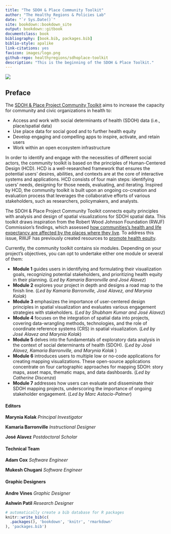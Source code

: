 ```yaml
--- 
title: "The SDOH & Place Community Toolkit"
author: "The Healthy Regions & Policies Lab"
date: "`r Sys.Date()`"
site: bookdown::bookdown_site
output: bookdown::gitbook
documentclass: book
bibliography: [book.bib, packages.bib]
biblio-style: apalike
link-citations: yes
favicon: images/logo.png
github-repo: healthyregions/sdhoplace-toolkit
description: "This is the beginning of the SDOH & Place Toolkit."
---
```


![](images/homepage-illustration.png)

## Preface {-}


The [SDOH & Place Project Community Toolkit](https://sdohplace.org/) aims to increase the capacity for community and civic organizations in health to:

 - Access and work with social determinants of health (SDOH) data (i.e., place/spatial data)
 - Use place data for social good and to further health equity
 - Develop engaging and compelling apps to inspire, activate, and retain users
 - Work within an open ecosystem infrastructure

In order to identify and engage with the necessities of different social actors, the community toolkit is based on the principles of Human-Centered Design (HCD). HCD is a well-researched framework that ensures the potential users’ desires, abilities, and contexts are at the core of interactive systems and applications. HCD consists of four main steps: identifying users’ needs, designing for those needs, evaluating, and iterating. Inspired by HCD, the community toolkit is built upon an ongoing co-creation and evaluation process that leverages the collaborative efforts of various stakeholders, such as researchers, policymakers, and analysts.

The SDOH & Place Project Community Toolkit connects equity principles with analysis and design of spatial visualizations for SDOH spatial data. This toolkit draws inspiration from the Robert Wood Johnson Foundation (RWJF) Commission’s findings, which assessed [how communities’s health and life expectancy are affected by the places where they live](https://www.rwjf.org/en/insights/our-research/interactives/whereyouliveaffectshowlongyoulive.html). To address this issue, RWJF has previously created resources to [promote health equity](https://www.rwjf.org/en/building-a-culture-of-health/focus-areas/Features/achieving-health-equity.html).

Currently, the community toolkit contains six modules. Depending on your project's objectives, you can opt to undertake either one module or several of them: 

 - **Module 1** guides users in identifying and formulating their visualization goals, recognizing potential stakeholders, and prioritizing health equity in their planning. (*Led by Kamaria Barronville and José Alavez*)
 - **Module 2** explores your project in depth and designs a road map to the finish line. (*Led by Kamaria Barronville, José Alavez, and Marynia Kolak*)
 - **Module 3** emphasizes the importance of user-centered design principles in spatial visualization and evaluates various engagement strategies with stakeholders. (*Led by Shubham Kumar and José Alavez*)
 - **Module 4** focuses on the integration of spatial data into projects, covering data-wrangling methods, technologies, and the role of coordinate reference systems (CRS) in spatial visualization. (*Led by José Alavez and Marynia Kolak*) 
 - **Module 5** delves into the fundamentals of exploratory data analysis in the context of social determinants of health (SDOH). (*Led by José Alavez, Kamaria Barronville, and Marynia Kolak* )
 - **Module 6** introduces users to multiple low or no-code applications for creating mapping visualizations. These open-source applications concentrate on four cartographic approaches for mapping SDOH: story maps, asset maps, thematic maps, and data dashboards. (*Led by Catherine Discenza*)
 - **Module 7** addresses how users can evaluate and disseminate their SDOH mapping projects, underscoring the importance of ongoing stakeholder engagement. (*Led by Marc Astacio-Palmer*)

#### Editors {-}

**Marynia Kolak** *Principal Investigator*

**Kamaria Barronville** *Instructional Designer*

**José Alavez** *Postdoctoral Scholar*

#### Technical Team {-}

**Adam Cox** *Software Engineer*

**Mukesh Chugani** *Software Engineer*

#### Graphic Designers {-}

**Andre Vines** *Graphic Designer*

**Ashwin Patil** *Research Designer*

```r
# automatically create a bib database for R packages
knitr::write_bib(c(
  .packages(), 'bookdown', 'knitr', 'rmarkdown'
), 'packages.bib')
```
